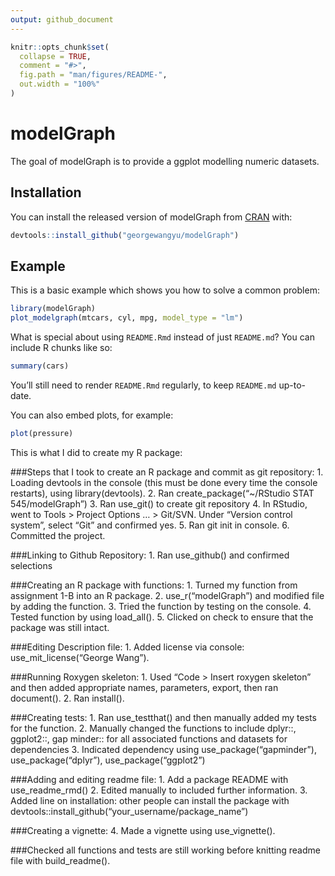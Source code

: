 ```yaml
---
output: github_document
---
```


<!-- README.md is generated from README.Rmd. Please edit that file -->

```r
knitr::opts_chunk$set(
  collapse = TRUE,
  comment = "#>",
  fig.path = "man/figures/README-",
  out.width = "100%"
)
```

# modelGraph

<!-- badges: start -->
<!-- badges: end -->

The goal of modelGraph is to provide a ggplot modelling numeric datasets.

## Installation

You can install the released version of modelGraph from [CRAN](https://CRAN.R-project.org) with:

``` r
devtools::install_github("georgewangyu/modelGraph")
```

## Example

This is a basic example which shows you how to solve a common problem:

```r
library(modelGraph)
plot_modelgraph(mtcars, cyl, mpg, model_type = "lm")
```

What is special about using `README.Rmd` instead of just `README.md`? You can include R chunks like so:

```r
summary(cars)
```

You'll still need to render `README.Rmd` regularly, to keep `README.md` up-to-date.

You can also embed plots, for example:

```r
plot(pressure)
```

This is what I did to create my R package:

###Steps that I took to create an R package and commit as git repository:
1. Loading devtools in the console (this must be done every time the console restarts), using library(devtools).
2. Ran create_package(“~/RStudio STAT 545/modelGraph”)
3. Ran use_git() to create git repository
4. In RStudio, went to Tools > Project Options … > Git/SVN. Under “Version control system”, select “Git” and confirmed yes.
5. Ran git init in console.
6. Committed the project.

###Linking to Github Repository:
1. Ran use_github() and confirmed selections

###Creating an R package with functions:
1. Turned my function from assignment 1-B into an R package.
2. use_r(“modelGraph”) and modified file by adding the function.
3. Tried the function by testing on the console.
4. Tested function by using load_all().
5. Clicked on check to ensure that the package was still intact.

###Editing Description file:
1. Added license via console: use_mit_license(“George Wang”).

###Running Roxygen skeleton:
1. Used “Code > Insert roxygen skeleton” and then added appropriate names, parameters, export, then ran document().
2. Ran install().

###Creating tests:
1. Ran use_testthat() and then manually added my tests for the function.
2. Manually changed the functions to include dplyr::, ggplot2::, gap minder:: for all associated functions and datasets for dependencies
3. Indicated dependency using use_package(“gapminder”), use_package(“dplyr”), use_package(“ggplot2”)

###Adding and editing readme file:
1. Add a package README with use_readme_rmd()
2. Edited manually to included further information.
3. Added line on installation: other people can install the package with devtools::install_github("your_username/package_name")

###Creating a vignette:
4. Made a vignette using use_vignette().

###Checked all functions and tests are still working before knitting readme file with build_readme().



